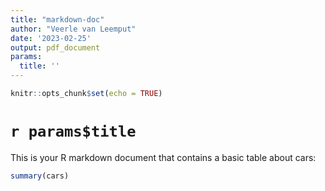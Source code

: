 ```yaml
---
title: "markdown-doc"
author: "Veerle van Leemput"
date: '2023-02-25'
output: pdf_document
params:
  title: ''
---
```


```r
knitr::opts_chunk$set(echo = TRUE)
```

# `r params$title`

This is your R markdown document that contains a basic table about cars:

```r
summary(cars)
```


